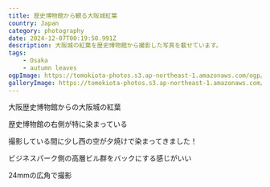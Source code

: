 ```yaml
---
title: 歴史博物館から観る大阪城紅葉
country: Japan
category: photography
date: 2024-12-07T00:19:50.991Z
description: 大阪城の紅葉を歴史博物館から撮影した写真を載せています。
tags:
    - Osaka
    - autumn leaves
ogpImage: https://tomokiota-photos.s3.ap-northeast-1.amazonaws.com/ogp/osaka-catsle-autumn.png
galleryImage: https://tomokiota-photos.s3.ap-northeast-1.amazonaws.com/2024/osaka-castle-autumn/083A5009-2.jpg
---
```



<BlogImage src="https://tomokiota-photos.s3.ap-northeast-1.amazonaws.com/2024/osaka-castle-autumn/083A5009-2.jpg" width={900} priority />

大阪歴史博物館からの大阪城の紅葉

<BlogImage src="https://tomokiota-photos.s3.ap-northeast-1.amazonaws.com/2024/osaka-castle-autumn/ALP04984.jpg" />

<BlogImage src="https://tomokiota-photos.s3.ap-northeast-1.amazonaws.com/2024/osaka-castle-autumn/ALP04985-2.jpg" width={900} />

歴史博物館の右側が特に染まっている

<BlogImage src="https://tomokiota-photos.s3.ap-northeast-1.amazonaws.com/2024/osaka-castle-autumn/ALP05058.jpg" width={900} />

撮影している間に少し西の空が夕焼けで染まってきました！

<BlogImage src="https://tomokiota-photos.s3.ap-northeast-1.amazonaws.com/2024/osaka-castle-autumn/ALP05053.jpg" width={900} />

ビジネスパーク側の高層ビル群をバックにする感じがいい

<BlogImage src="https://tomokiota-photos.s3.ap-northeast-1.amazonaws.com/2024/osaka-castle-autumn/ALP05028.jpg" width={900} />

24mmの広角で撮影

<BlogImage src="https://tomokiota-photos.s3.ap-northeast-1.amazonaws.com/2024/osaka-castle-autumn/083A5007-2.jpg" width={400} />
